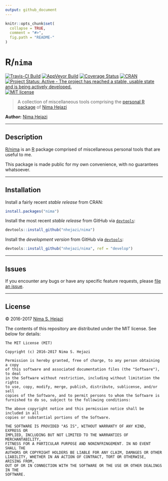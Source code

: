 ```yaml
---
output: github_document
---
```


<!-- README.md is generated from README.Rmd. Please edit that file -->

```r
knitr::opts_chunk$set(
  collapse = TRUE,
  comment = "#>",
  fig.path = "README-"
)
```

# R/`nima`

[![Travis-CI Build](https://travis-ci.org/nhejazi/nima.svg?branch=master)](https://travis-ci.org/nhejazi/nima)
[![AppVeyor Build](https://ci.appveyor.com/api/projects/status/github/nhejazi/nima?branch=master&svg=true)](https://ci.appveyor.com/project/nhejazi/nima)
[![Coverage Status](https://img.shields.io/codecov/c/github/nhejazi/nima/master.svg)](https://codecov.io/github/nhejazi/nima?branch=master)
[![CRAN](http://www.r-pkg.org/badges/version/nima)](http://www.r-pkg.org/pkg/nima)
[![Project Status: Active - The project has reached a stable, usable state and is being actively developed.](http://www.repostatus.org/badges/latest/active.svg)](http://www.repostatus.org/#active)
[![MIT license](http://img.shields.io/badge/license-MIT-brightgreen.svg)](http://opensource.org/licenses/MIT)

> A collection of miscellaneous tools comprising the [personal R
> package](http://hilaryparker.com/2013/04/03/personal-r-packages/) of
> [Nima Hejazi](http://nimahejazi.org/pages/about.html)

__Author:__ [Nima Hejazi](http://nimahejazi.org)

---

## Description

[R/nima](http://nimahejazi.org/nima) is an [R](http://www.r-project.org)
package comprised of miscellaneous personal tools that are useful to me.

This package is made public for my own convenience, with no guarantees
whatsoever.

---

## Installation

Install a fairly recent _stable release_ from CRAN:

```r
install.packages("nima")
```

Install the most recent _stable release_ from GitHub via
[`devtools`](https://www.rstudio.com/products/rpackages/devtools/):

```r
devtools::install_github("nhejazi/nima")
```

Install the _development version_ from GitHub via
[`devtools`](https://www.rstudio.com/products/rpackages/devtools/):

```r
devtools::install_github("nhejazi/nima", ref = "develop")
```

---

## Issues

If you encounter any bugs or have any specific feature requests, please [file an
issue](https://github.com/nhejazi/nima/issues).

---

## License

&copy; 2016-2017 [Nima S. Hejazi](http://nimahejazi.org)

The contents of this repository are distributed under the MIT license. See
below for details:
```
The MIT License (MIT)

Copyright (c) 2016-2017 Nima S. Hejazi

Permission is hereby granted, free of charge, to any person obtaining a copy
of this software and associated documentation files (the "Software"), to deal
in the Software without restriction, including without limitation the rights
to use, copy, modify, merge, publish, distribute, sublicense, and/or sell
copies of the Software, and to permit persons to whom the Software is
furnished to do so, subject to the following conditions:

The above copyright notice and this permission notice shall be included in all
copies or substantial portions of the Software.

THE SOFTWARE IS PROVIDED "AS IS", WITHOUT WARRANTY OF ANY KIND, EXPRESS OR
IMPLIED, INCLUDING BUT NOT LIMITED TO THE WARRANTIES OF MERCHANTABILITY,
FITNESS FOR A PARTICULAR PURPOSE AND NONINFRINGEMENT. IN NO EVENT SHALL THE
AUTHORS OR COPYRIGHT HOLDERS BE LIABLE FOR ANY CLAIM, DAMAGES OR OTHER
LIABILITY, WHETHER IN AN ACTION OF CONTRACT, TORT OR OTHERWISE, ARISING FROM,
OUT OF OR IN CONNECTION WITH THE SOFTWARE OR THE USE OR OTHER DEALINGS IN THE
SOFTWARE.
```
